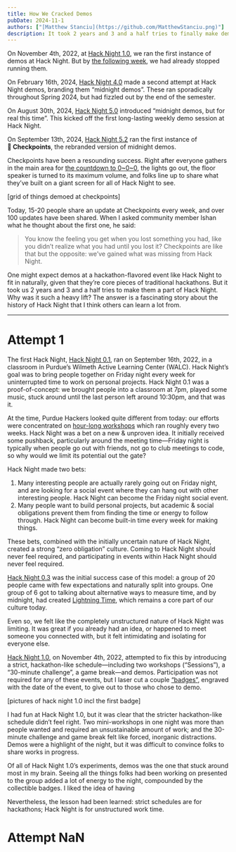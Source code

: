 ```yaml
---
title: How We Cracked Demos
pubDate: 2024-11-1
authors: ["[Matthew Stanciu](https://github.com/MatthewStanciu.png)"]
description: It took 2 years and 3 and a half tries to finally make demos a part of Hack Night. What made it such a heavy lift, and what can others learn from it?
---
```


On November 4th, 2022, at [Hack Night 1.0](https://events.purduehackers.com/hack-night-10), we ran the first instance of demos at Hack Night. But by [the following week](https://events.purduehackers.com/hack-night-11), we had already stopped running them.

On February 16th, 2024, [Hack Night 4.0](https://events.purduehackers.com/hack-night-40) made a second attempt at Hack Night demos, branding them “midnight demos”. These ran sporadically throughout Spring 2024, but had fizzled out by the end of the semester.

On August 30th, 2024, [Hack Night 5.0](https://events.purduehackers.com/hack-night-50) introduced “midnight demos, but for real this time”. This kicked off the first long-lasting weekly demo session at Hack Night.

On September 13th, 2024, [Hack Night 5.2](https://events.purduehackers.com/hack-night-52) ran the first instance of **🏁&nbsp;Checkpoints**, the rebranded version of midnight demos.

Checkpoints have been a resounding success. Right after everyone gathers in the main area for [the countdown to 0\~0\~0](https://youtu.be/i6dzI7AhH40?si=Cb3uobpelj93n7dr), the lights go out, the floor speaker is turned to its maximum volume, and folks line up to share what they’ve built on a giant screen for all of Hack Night to see.

[grid of things demoed at checkpoints]

Today, 15-20 people share an update at Checkpoints every week, and over 100 updates have been shared. When I asked community member Ishan what he thought about the first one, he said:

> You know the feeling you get when you lost something you had, like you didn’t realize what you had until you lost it? Checkpoints are like that but the opposite: we’ve gained what was missing from Hack Night.

One might expect demos at a hackathon-flavored event like Hack Night to fit in naturally, given that they’re core pieces of traditional hackathons. But it took us 2 years and 3 and a half tries to make them a part of Hack Night. Why was it such a heavy lift? The answer is a fascinating story about the history of Hack Night that I think others can learn a lot from.

---

# Attempt 1

The first Hack Night, [Hack Night 0.1](https://events.purduehackers.com/hack-night-01), ran on September 16th, 2022, in a classroom in Purdue’s Wilmeth Active Learning Center (WALC). Hack Night’s goal was to bring people together on Friday night every week for uninterrupted time to work on personal projects. Hack Night 0.1 was a proof-of-concept: we brought people into a classroom at 7pm, played some music, stuck around until the last person left around 10:30pm, and that was it.

At the time, Purdue Hackers looked quite different from today: our efforts were concentrated on [hour-long workshops](https://events.purduehackers.com/sound-galaxy-2022) which ran roughly every two weeks. Hack Night was a bet on a new & unproven idea. It initially received some pushback, particularly around the meeting time—Friday night is typically when people go out with friends, not go to club meetings to code, so why would we limit its potential out the gate?

Hack Night made two bets:

1. Many interesting people are actually rarely going out on Friday night, and are looking for a social event where they can hang out with other interesting people. Hack Night can become the Friday night social event.
2. Many people want to build personal projects, but academic & social obligations prevent them from finding the time or energy to follow through. Hack Night can become built-in time every week for making things.

These bets, combined with the initially uncertain nature of Hack Night, created a strong “zero obligation” culture. Coming to Hack Night should never feel required, and participating in events within Hack Night should never feel required.

[Hack Night 0.3](https://events.purduehackers.com/hack-night-03) was the initial success case of this model: a group of 20 people came with few expectations and naturally split into groups. One group of 6 got to talking about alternative ways to measure time, and by midnight, had created [Lightning Time](https://blog.purduehackers.com/posts/lightning-time), which remains a core part of our culture today.

Even so, we felt like the completely unstructured nature of Hack Night was limiting. It was great if you already had an idea, or happened to meet someone you connected with, but it felt intimidating and isolating for everyone else.

[Hack Night 1.0](https://blog.purduehackers.com/posts/hack-night-1point0), on November 4th, 2022, attempted to fix this by introducing a strict, hackathon-like schedule—including two workshops (“Sessions”), a “30-minute challenge”, a game break—and demos. Participation was not required for any of these events, but I laser cut a couple [“badges”](https://blog.purduehackers.com/posts/the-best-badge), engraved with the date of the event, to give out to those who chose to demo.

[pictures of hack night 1.0 incl the first badge]

I had fun at Hack Night 1.0, but it was clear that the stricter hackathon-like schedule didn’t feel right. Two mini-workshops in one night was more than people wanted and required an unsustainable amount of work; and the 30-minute challenge and game break felt like forced, inorganic distractions. Demos were a highlight of the night, but it was difficult to convince folks to share works in progress.

Of all of Hack Night 1.0’s experiments, demos was the one that stuck around most in my brain. Seeing all the things folks had been working on presented to the group added a lot of energy to the night, compounded by the collectible badges. I liked the idea of having

Nevertheless, the lesson had been learned: strict schedules are for hackathons; Hack Night is for unstructured work time.

# Attempt NaN